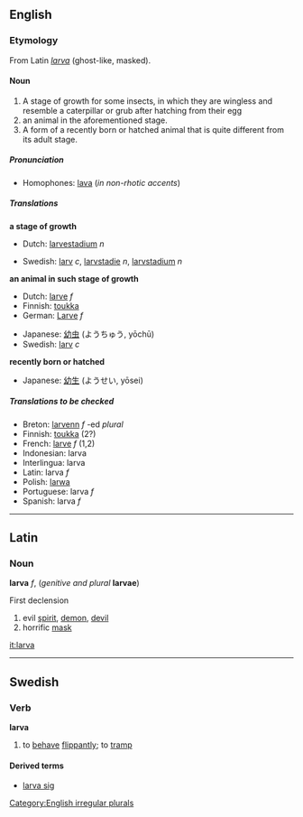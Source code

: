 ==English==
===Etymology===
From Latin ''[[larva#Latin|larva]]'' (ghost-like, masked).

====Noun====
{{sb2|'''larva'''|'''[[larvae]] '''or, incorrectly,''' [[larvas]]'''}}

<!--Is the first meaning correct?-->

#A stage of growth for some insects, in which they are wingless and resemble a caterpillar or grub after hatching from their egg
#an animal in the aforementioned stage.
#A form of a recently born or hatched animal that is quite different from its adult stage. 

=====Pronunciation=====
*Homophones: [[lava]] (''in non-rhotic accents'')

=====Translations=====
'''a stage of growth'''
{{top}}
*Dutch: [[larvestadium]] ''n''
{{mid}}
*Swedish: [[larv]] ''c'', [[larvstadie]] ''n'', [[larvstadium]] ''n''
{{bottom}}

'''an animal in such stage of growth'''
{{top}}
*Dutch: [[larve]] ''f''
*Finnish: [[toukka]]
*German: [[Larve]] ''f''
{{mid}}
*Japanese: [[幼虫]] (ようちゅう, yōchū) 
*Swedish: [[larv]] ''c''
{{bottom}}

'''recently born or hatched'''
{{top}}
*Japanese: [[幼生]] (ようせい, yōsei)
{{mid}}
{{bottom}}

=====Translations to be checked=====
<!--Remove this section once all of the translations below have been moved into the tables above.-->
{{checktrans}}

*Breton: [[larvenn]] ''f'' -ed ''plural''
*Finnish: [[toukka]] (2?)
*French: [[larve]] ''f'' (1,2)
*Indonesian: larva
*Interlingua: larva
*Latin:  larva ''f''
*Polish: [[larwa]]
*Portuguese: larva ''f''
*Spanish: larva ''f''

[[Category:English irregular plurals]]
----

==Latin==
===Noun===
'''larva''' ''f'', (''genitive and plural'' '''larvae''')

First declension

#evil [[spirit]], [[demon]], [[devil]]
#horrific [[mask]]

[[it:larva]]

----
==Swedish==
===Verb===
'''larva'''
# to [[behave]] [[flippantly]]; to [[tramp]]

====Derived terms====
*[[larva sig]]